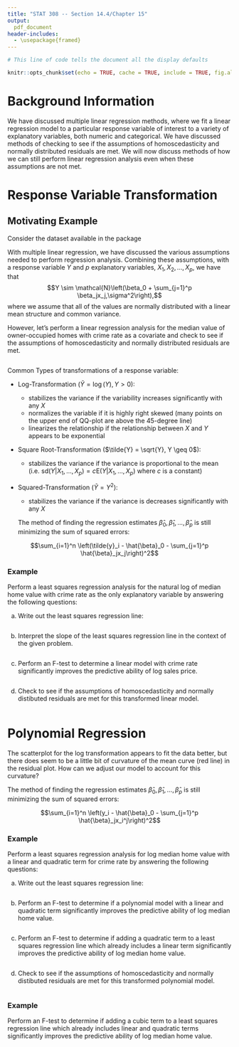 ---
title: "STAT 308 -- Section 14.4/Chapter 15"
output: 
  pdf_document
header-includes:
  - \usepackage{framed}
---

```{r setup, include = TRUE}
# This line of code tells the document all the display defaults

knitr::opts_chunk$set(echo = TRUE, cache = TRUE, include = TRUE, fig.align="center",warnings = FALSE,fig.width = 5,fig.height=3)
```

# Background Information

We have discussed multiple linear regression methods, where we fit a linear regression model to a particular response variable of interest to a variety of explanatory variables, both numeric and categorical.  We have discussed methods of checking to see if the assumptions of homoscedasticity and normally distributed residuals are met.  We will now discuss methods of how we can still perform linear regression analysis even when these assumptions are not met.

# Response Variable Transformation

## Motivating Example

Consider the dataset \texttt{Boston} available in the package \texttt{MASS}

With multiple linear regression, we have discussed the various assumptions needed to perform regression analysis.  Combining these assumptions, with a response variable $Y$ and $p$ explanatory variables, $X_1,X_2,\dots,X_p$, we have that $$Y \sim \mathcal{N}\left(\beta_0 + \sum_{j=1}^p \beta_jx_j,\sigma^2\right),$$ where we assume that all of the values are normally distributed with a linear mean structure and common variance.

However, let's perform a linear regression analysis for the median value of owner-occupied homes with crime rate as a covariate and check to see if the assumptions of homoscedasticity and normally distributed residuals are met.

```{r}
```

\begin{framed}
\textbf{Transformation}: Inputting the response variable ($Y$) into a function to obtain a new response ($\tilde{Y}$) that more closely meets the assumptions for a linear regression model.
\end{framed}

Common Types of transformations of a response variable:

- Log-Transformation ($\tilde{Y} = \log(Y), Y > 0$): 

  - stabilizes the variance if the variability increases significantly with any $X$
  - normalizes the variable if it is highly right skewed (many points on the upper end of QQ-plot are above the 45-degree line)
  - linearizes the relationship if the relationship between $X$ and $Y$ appears to be exponential
  
- Square Root-Transformation ($\tilde{Y} = \sqrt{Y}, Y \geq 0$): 

  - stabilizes the variance if the variance is proportional to the mean (i.e. $\text{sd}(Y | X_1,\dots,X_p) = c\text{E}(Y | X_1,\dots,X_p)$ where $c$ is a constant)
  
- Squared-Transformation ($\tilde{Y} = Y^2$): 

  - stabilizes the variance if the variance is decreases significantly with any $X$
  
  The method of finding the regression estimates $\hat{\beta}_0,\hat{\beta}_1,\dots,\hat{\beta}_p$ is still minimizing the sum of squared errors:

$$\sum_{i=1}^n \left(\tilde{y}_i - \hat{\beta}_0 - \sum_{j=1}^p \hat{\beta}_jx_j\right)^2$$
  
### Example

Perform a least squares regression analysis for the natural log of median home value with crime rate as the only explanatory variable by answering the following questions:

a.  Write out the least squares regression line:
```{r}
```

b.  Interpret the slope of the least squares regression line in the context of the given problem.
```{r}
```

c.  Perform an F-test to determine a linear model with crime rate significantly improves the predictive ability of log sales price.
```{r}
```

d.  Check to see if the assumptions of homoscedasticity and normally distibuted residuals are met for this transformed linear model.
```{r}
```

# Polynomial Regression

The scatterplot for the log transformation appears to fit the data better, but there does seem to be a little bit of curvature of the mean curve (red line) in the residual plot.  How can we adjust our model to account for this curvature?

\begin{framed}
\textbf{Polynomial Regression}: Extension of a linear regression model where we now allow for quadratic, cubic, and higher-order terms in our regression model.  If we have a single explanatory variable $X$, then we can have
$$Y \sim \mathcal{N}\left(\beta_0 + \beta_1 x + \beta_2 x^2 + \dots + \beta_p x^p,\sigma^2\right)$$ or if $Y$ is transformed
$$\tilde{Y} \sim \mathcal{N}\left(\beta_0 + \beta_1 x + \beta_2 x^2 + \dots + \beta_p x^p,\sigma^2\right)$$
\end{framed}

The method of finding the regression estimates $\hat{\beta}_0,\hat{\beta}_1,\dots,\hat{\beta}_p$ is still minimizing the sum of squared errors:

$$\sum_{i=1}^n \left(y_i - \hat{\beta}_0 - \sum_{j=1}^p \hat{\beta}_jx_i^j\right)^2$$

### Example

Perform a least squares regression analysis for log median home value with a linear and quadratic term for crime rate by answering the following questions:

a.  Write out the least squares regression line:
```{r}
```

b.  Perform an F-test to determine if a polynomial model with a linear and  quadratic term significantly improves the predictive ability of log median home value.
```{r}
```

c.  Perform an F-test to determine if adding a quadratic term to a least squares regression line which already includes a linear term significantly improves the predictive ability of log median home value.
```{r}
```

d.  Check to see if the assumptions of homoscedasticity and normally distibuted residuals are met for this transformed polynomial model.
```{r}
```

### Example

Perform an F-test to determine if adding a cubic term to a least squares regression line which already includes linear and quadratic terms significantly improves the predictive ability of log median home value.
```{r}
```